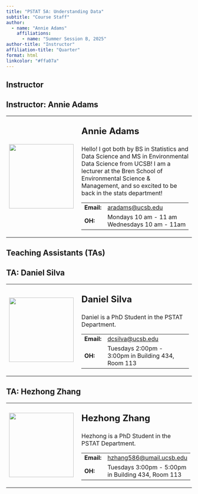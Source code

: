 ```yaml
---
title: "PSTAT 5A: Understanding Data"
subtitle: "Course Staff"
author:
  - name: "Annie Adams"
    affiliations:
      - name: "Summer Session B, 2025"
author-title: "Instructor"
affiliation-title: "Quarter"
format: html
linkcolor: "#ffa07a"
---
```


## Instructor

:::{.callout-note collapse="false"}
## Instructor: Annie Adams
<table>
  <tr>
    <td style = "padding-right: 10pt">
      <img src = "../Images/annie.png" width = 175>
    </td>
    <td>
      <p style = "font-size:24px"><b>Annie Adams</b></p>
      <p>
        Hello! I got both by BS in Statistics and Data Science and MS in Environmental Data Science from UCSB! I am a lecturer at the Bren School of Environmental Science & Management, and so excited to be back in the stats department! 
      </p>
      <table>
        <tr>
          <td><b>Email:</b></td>
          <td><a href = "mailto:aradams@ucsb.edu">aradams@ucsb.edu</a> </td>
        </tr>
        <tr>
          <td><b>OH:</b></td>
          <td>Mondays 10 am - 11 am <br /> Wednesdays 10 am - 11am </td>
        </tr>
      </table>
    </td>
  </tr>
</table>
:::

## Teaching Assistants (TAs)

<!-- TA 1 -->
:::{.callout-note collapse="false"}
## TA: Daniel Silva
<table>
  <tr>
    <td style = "padding-right: 10pt">
      <img src = "../Images/Profiles/placeholder.png" width = 175>
    </td>
    <td>
      <p style = "font-size:24px"><b>Daniel Silva</b></p>
      <p>
        Daniel is a PhD Student in the PSTAT Department.
      </p>
      <table>
        <tr>
          <td><b>Email:</b></td>
          <td><a href="mailto:dcsilva@ucsb.edu">dcsilva@ucsb.edu</a></td>
        </tr>
        <tr>
          <td><b>OH:</b></td>
          <td>Tuesdays 2:00pm - 3:00pm in Building 434, Room 113</td>
        </tr>
      </table>
    </td>
  </tr>
</table>
:::
<!-- TA 2 -->
:::{.callout-note collapse="false"}
## TA: Hezhong Zhang
<table>
  <tr>
    <td style = "padding-right: 10pt">
      <img src = "../Images/Profiles/placeholder.png" width = 175>
    </td>
    <td>
      <p style = "font-size:24px"><b>Hezhong Zhang</b></p>
      <p>
        Hezhong is a PhD Student in the PSTAT Department.
      </p>
      <table>
        <tr>
          <td><b>Email:</b></td>
          <td><a href="mailto:hzhang586@umail.ucsb.edu">hzhang586@umail.ucsb.edu</a></td>
        </tr>
        <tr>
          <td><b>OH:</b></td>
          <td>Tuesdays 3:00pm - 5:00pm in Building 434, Room 113</td>
        </tr>
      </table>
    </td>
  </tr>
</table>
:::
